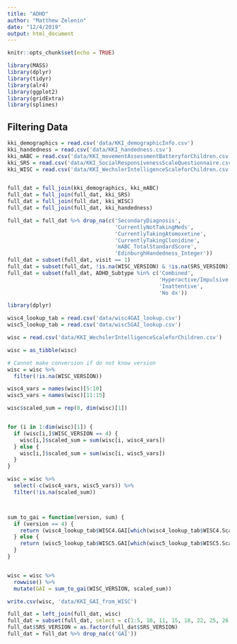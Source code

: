 ```yaml
---
title: "ADHD"
author: "Matthew Zelenin"
date: "12/4/2019"
output: html_document
---
```


```r
knitr::opts_chunk$set(echo = TRUE)
```

```r
library(MASS)
library(dplyr)
library(tidyr)
library(alr4)
library(ggplot2)
library(gridExtra)
library(splines)
```

## Filtering Data

```r
kki_demographics = read.csv('data/KKI_demographicInfo.csv')
kki_handedness = read.csv('data/KKI_handedness.csv')
kki_mABC = read.csv('data/KKI_movementAssessmentBatteryforChildren.csv')
kki_SRS = read.csv('data/KKI_SocialResponsivenessScaleQuestionnaire.csv')
kki_WISC = read.csv('data/KKI_WechslerIntelligenceScaleforChildren.csv')


full_dat = full_join(kki_demographics, kki_mABC)
full_dat = full_join(full_dat, kki_SRS)
full_dat = full_join(full_dat, kki_WISC)
full_dat = full_join(full_dat, kki_handedness)
```

```r
full_dat = full_dat %>% drop_na(c('SecondaryDiagnosis', 
                                  'CurrentlyNotTakingMeds', 
                                  'CurrentlyTakingAtomoxetine', 
                                  'CurrentlyTakingClonidine', 
                                  'mABC_TotalStandardScore', 
                                  'EdinburghHandedness_Integer'))
full_dat = subset(full_dat, visit == 1)
full_dat = subset(full_dat, !is.na(WISC_VERSION) & !is.na(SRS_VERSION))
full_dat = subset(full_dat, ADHD_Subtype %in% c('Combined', 
                                                'Hyperactive/Impulsive', 
                                                'Inattentive', 
                                                'No dx'))
```

```r
library(dplyr)

wisc4_lookup_tab = read.csv('data/wisc4GAI_lookup.csv')
wisc5_lookup_tab = read.csv('data/wisc5GAI_lookup.csv')

wisc = read.csv('data/KKI_WechslerIntelligenceScaleforChildren.csv')

wisc = as_tibble(wisc)

# Cannot make conversion if do not know version
wisc = wisc %>% 
  filter(!is.na(WISC_VERSION))

wisc4_vars = names(wisc)[5:10]
wisc5_vars = names(wisc)[11:15]

wisc$scaled_sum = rep(0, dim(wisc)[1])


for (i in 1:dim(wisc)[1]) {
  if (wisc[i,]$WISC_VERSION == 4) {
    wisc[i,]$scaled_sum = sum(wisc[i, wisc4_vars])
  } else {
    wisc[i,]$scaled_sum = sum(wisc[i, wisc5_vars])
  }
}

wisc = wisc %>%
  select(-c(wisc4_vars, wisc5_vars)) %>%
  filter(!is.na(scaled_sum))



sum_to_gai = function(version, sum) {
  if (version == 4) {
    return (wisc4_lookup_tab$WISC4.GAI[which(wisc4_lookup_tab$WISC4.ScaledSum == sum)])
  } else {
    return (wisc5_lookup_tab$WISC5.GAI[which(wisc5_lookup_tab$WISC5.ScaledSum == sum)])
  }
}


wisc = wisc %>%
  rowwise() %>%
  mutate(GAI = sum_to_gai(WISC_VERSION, scaled_sum))

write.csv(wisc, 'data/KKI_GAI_from_WISC')
```

```r
full_dat = left_join(full_dat, wisc)
full_dat = subset(full_dat, select = c(1:5, 10, 11, 15, 18, 22, 25, 26, 42))
full_dat$SRS_VERSION = as.factor(full_dat$SRS_VERSION)
full_dat = full_dat %>% drop_na(c('GAI'))
```

